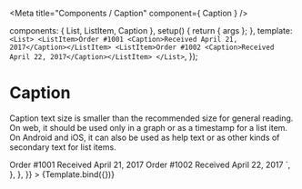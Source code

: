 
<Meta
  title="Components / Caption"
  component={ Caption }
/>

  components: { List, ListItem, Caption },
  setup() { return { args }; },
  template: `<List>
    <ListItem>Order #1001 <Caption>Received April 21, 2017</Caption></ListItem>
    <ListItem>Order #1002 <Caption>Received April 22, 2017</Caption></ListItem>
  </List>`,
});

# Caption

Caption text size is smaller than the recommended size for general reading.
On web, it should be used only in a graph or as a timestamp for a list item.
On Android and iOS, it can also be used as help text or as other kinds of secondary text for list items.

<Canvas>
  <Story
    name="Caption"
    height="100px"
    parameters={{
      docs: {
        source: {
          code: dedent`
            <List>
              <ListItem>Order #1001 <Caption>Received April 21, 2017</Caption></ListItem>
              <ListItem>Order #1002 <Caption>Received April 22, 2017</Caption></ListItem>
            </List>
          `,
        },
      },
    }}
  >
    {Template.bind({})}
  </Story>
</Canvas>
